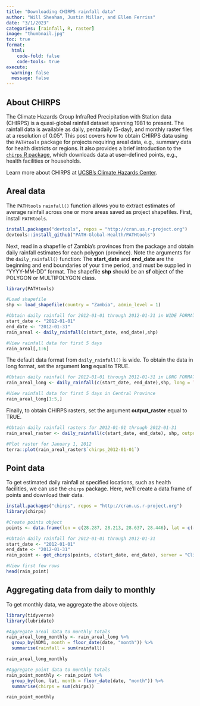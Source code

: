 ```yaml
---
title: "Downloading CHIRPS rainfall data"
author: "Will Sheahan, Justin Millar, and Ellen Ferriss"
date: "3/1/2023"
categories: [rainfall, R, raster]
image: "thumbnail.jpg"
toc: true
format:
  html:
    code-fold: false
    code-tools: true
execute:
  warning: false
  message: false
---
```


## About CHIRPS

The Climate Hazards Group InfraRed Precipitation with Station data (CHIRPS) is a quasi-global rainfall dataset spanning 1981 to present. The rainfall data is available as daily, pentadaily (5-day), and monthly raster files at a resolution of 0.05°. This post covers how to obtain CHIRPS data using the `PATHtools` package for projects requiring areal data, e.g., summary data for health districts or regions. It also provides a brief introduction to the [`chirps` R package](https://docs.ropensci.org/chirps/), which downloads data at user-defined points, e.g., health facilities or households.

Learn more about CHIRPS at [UCSB's Climate Hazards Center](https://www.chc.ucsb.edu/data/chirps).

## Areal data

The `PATHtools` `rainfall()` function allows you to extract estimates of average rainfall across one or more areas saved as project shapefiles. First, install `PATHtools`.

```r
install.packages("devtools", repos = "http://cran.us.r-project.org")
devtools::install_github("PATH-Global-Health/PATHtools")
```

Next, read in a shapefile of Zambia's provinces from the package and obtain daily rainfall estimates for each polygon (province). Note the arguments for the `daily_rainfall()` function: The **start_date** and **end_date** are the beginning and end boundaries of your time period, and must be supplied in "YYYY-MM-DD" format. The shapefile **shp** should be an **sf** object of the POLYGON or MULTIPOLYGON class.

```r
library(PATHtools)

#Load shapefile
shp <- load_shapefile(country = "Zambia", admin_level = 1)

#Obtain daily rainfall for 2012-01-01 through 2012-01-31 in WIDE FORMAT
start_date <- "2012-01-01"
end_date <- "2012-01-31"
rain_areal <- daily_rainfall(c(start_date, end_date),shp)

#View rainfall data for first 5 days
rain_areal[,1:6]
```

The default data format from `daily_rainfall()` is wide. To obtain the data in long format, set the argument **long** equal to TRUE.

```r
#Obtain daily rainfall for 2012-01-01 through 2012-01-31 in LONG FORMAT
rain_areal_long <- daily_rainfall(c(start_date, end_date),shp, long = TRUE)

#View rainfall data for first 5 days in Central Province
rain_areal_long[1:5,]
```

Finally, to obtain CHIRPS rasters, set the argument **output_raster** equal to TRUE.

```r
#Obtain daily rainfall rasters for 2012-01-01 through 2012-01-31
rain_areal_raster <- daily_rainfall(c(start_date, end_date), shp, output_raster = TRUE)

#Plot raster for January 1, 2012
terra::plot(rain_areal_raster$`chirps_2012-01-01`)
```

## Point data

To get estimated daily rainfall at specified locations, such as health facilities, we can use the `chirps` package. Here, we'll create a data.frame of points and download their data.

```r
install.packages("chirps", repos = "http://cran.us.r-project.org")
library(chirps)

#Create points object
points <- data.frame(lon = c(28.287, 28.213, 28.637, 28.446), lat = c(-15.407, -12.802, -12.959, -14.447))

#Obtain daily rainfall for 2012-01-01 through 2012-01-31
start_date <- "2012-01-01"
end_date <- "2012-01-31"
rain_point <- get_chirps(points, c(start_date, end_date), server = "ClimateSERV")

#View first few rows
head(rain_point)
```

## Aggregating data from daily to monthly

To get monthly data, we aggregate the above objects.

```r
library(tidyverse)
library(lubridate)

#Aggregate areal data to monthly totals
rain_areal_long_monthly <- rain_areal_long %>%
  group_by(ADM1, month = floor_date(date, "month")) %>%
  summarise(rainfall = sum(rainfall))

rain_areal_long_monthly

#Aggregate point data to monthly totals
rain_point_monthly <- rain_point %>%
  group_by(lon, lat, month = floor_date(date, "month")) %>%
  summarise(chirps = sum(chirps))

rain_point_monthly
```
